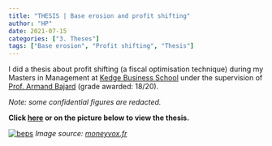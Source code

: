 ```yaml
---
title: "THESIS | Base erosion and profit shifting"
author: "HP"
date: 2021-07-15
categories: ["3. Theses"]
tags: ["Base erosion", "Profit shifting", "Thesis"]
---
```


I did a thesis about profit shifting (a fiscal optimisation technique) during my Masters in Management at <a href="https://kedge.edu/" target="_blank">Kedge Business School</a> under the supervision of <a href="https://kedge.edu/annuaire/armand-bajard" target="_blank">Prof. Armand Bajard</a> (grade awarded: 18/20).

*Note: some confidential figures are redacted.*

**Click <a href="https://hp-personal-website.com/Master_s_thesis_Hadrien_Pistre_What_is_the_extent_of_the_BEPS_phenomenon_And_how_hard_is_it_for_MNEs_to_engage_in_profit_shifting.pdf" target="_blank">here</a> or on the picture below to view the thesis.**

[![beps](https://hp-personal-website.com/beps.jpg)](https://hp-personal-website.com/Master_s_thesis_Hadrien_Pistre_What_is_the_extent_of_the_BEPS_phenomenon_And_how_hard_is_it_for_MNEs_to_engage_in_profit_shifting.pdf)
*Image source: <a href="https://www.moneyvox.fr/actu/87717/inflation-quels-francais-ont-ete-touches-par-la-baisse-du-pouvoir-achat-en-2021" target="_blank">moneyvox.fr</a>*